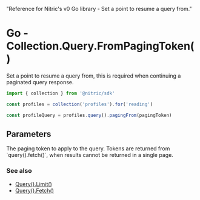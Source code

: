   "Reference for Nitric's v0 Go library - Set a point to resume a query from."

# Go - Collection.Query.FromPagingToken()

Set a point to resume a query from, this is required when continuing a paginated query response.

```javascript
import { collection } from '@nitric/sdk'

const profiles = collection('profiles').for('reading')

const profileQuery = profiles.query().pagingFrom(pagingToken)
```

## Parameters

<Properties>
  <Property name="pagingToken" required type="interface{}">
    The paging token to apply to the query. Tokens are returned from
    `query().fetch()`, when results cannot be returned in a single page.
  </Property>
</Properties>

### See also

- [Query().Limit()](./collection-query-limit)
- [Query().Fetch()](./collection-query-where)
